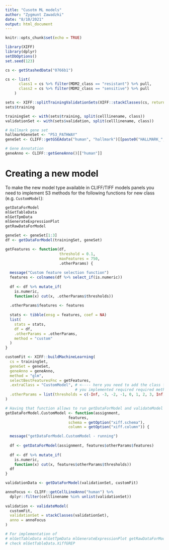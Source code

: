 ```yaml
---
title: "Cusotm ML models"
author: "Zygmunt Zawadzki"
date: "8/10/2021"
output: html_document
---
```


```r
knitr::opts_chunk$set(echo = TRUE)
```

```r
library(XIFF)
library(dplyr)
setDbOptions()
set.seed(123)

cs <- getStashedData("0766b1")

cs <- list(
      class1 = cs %>% filter(MDM2_class == "resistant") %>% pull,
      class2 = cs %>% filter(MDM2_class == "sensitive") %>% pull
    )

sets <- XIFF::splitTrainingValidationSets(XIFF::stackClasses(cs, return_factor = TRUE), 0.2)
sets$training

trainingSet <- with(sets$training, split(celllinename, class))
validationSet <- with(sets$validation, split(celllinename, class))

# Hallmark gene set
hallmarkGeneSet <- "P53_PATHWAY"
geneSet <- CLIFF::getGSEAdata("human", "hallmark")[[paste0("HALLMARK_", hallmarkGeneSet)]]

# Gene Annotation
geneAnno <- CLIFF::getGeneAnno()[["human"]]
```

# Creating a new model

To make the new model type available in CLIFF/TIFF models panels you need to
implement S3 methods for the following functions for 
new class (e.g. `CustomModel`):

```r
getDataForModel
mlGetTableData
mlGetTpmData
mlGenerateExpressionPlot 
getRawDataForModel
```

```r

geneSet <- geneSet[1:3]
df <- getDataForModel(trainingSet, geneSet)

getFeatures <- function(df,
                        threshold = 0.1,
                        maxFeatures = 750,
                        .otherParams) {
  
  message("Custom feature selection function")
  features <- colnames(df %>% select_if(is.numeric))
  
  df <- df %>% mutate_if(
    is.numeric,
    function(x) cut(x, .otherParams$thresholds))
  
  .otherParams$features <- features
  
  stats <- tibble(ensg = features, coef = NA)
  list(
    stats = stats,
    df = df,
    .otherParams = .otherParams,
    method = "custom"
  )
}

customFit <- XIFF::buildMachineLearning(
  cs = trainingSet,
  geneSet = geneSet,
  geneAnno = geneAnno,
  method = "glm",
  selectBestFeaturesFnc = getFeatures,
  .extraClass = "CustomModel", # <---- here you need to add the class for which
                               # you implemented required required methods!
  .otherParams = list(thresholds = c(-Inf, -3, -2, -1, 0, 1, 2, 3, Inf))
)

# Having that function allows to run getDataForModel and validateModel
getDataForModel.CustomModel <- function(assignment,
                            features,
                            schema = getOption("xiff.schema"),
                            column = getOption("xiff.column")) {

  message("getDataForModel.CustomModel - running")
  
  df <- getDataForModel(assignment, features$otherParams$features)
  
  df <- df %>% mutate_if(
    is.numeric,
    function(x) cut(x, features$otherParams$thresholds))
  df
}

validationData <- getDataForModel(validationSet, customFit)

annoFocus <- CLIFF::getCellLineAnno("human") %>%
  dplyr::filter(celllinename %in% unlist(validationSet))
  
validation <- validateModel(
  customFit,
  validationSet = stackClasses(validationSet),
  anno = annoFocus
)

# For implementation of
# mlGetTableData mlGetTpmData mlGenerateExpressionPlot getRawDataForModel
# check mlGetTableData.XiffGREP 
```

